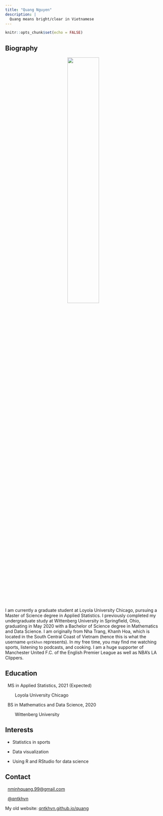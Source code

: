 ```yaml
---
title: "Quang Nguyen"
description: |
  Quang means bright/clear in Vietnamese
---
```


```r
knitr::opts_chunk$set(echo = FALSE)
```

## Biography

<center>

![](https://raw.githubusercontent.com/qntkhvn/quang/main/images/me.png){width=45%}

</center>

I am currently a graduate student at Loyola University Chicago, pursuing a Master of Science degree in Applied Statistics. I previously completed my undergraduate study at Wittenberg University in Springfield, Ohio, graduating in May 2020 with a Bachelor of Science degree in Mathematics and Data Science. I am originally from Nha Trang, Khanh Hoa, which is located in the South Central Coast of Vietnam (hence this is what the username `qntkhvn` represents). In my free time, you may find me watching sports, listening to podcasts, and cooking. I am a huge supporter of Manchester United F.C. of the English Premier League as well as NBA's LA Clippers.

## Education

<i class="fas fa-graduation-cap"></i> &nbsp;
MS in Applied Statistics, 2021 (Expected)

&nbsp; &nbsp; &nbsp; &nbsp; Loyola University Chicago

<i class="fas fa-graduation-cap"></i> &nbsp;
BS in Mathematics and Data Science, 2020

&nbsp; &nbsp; &nbsp; &nbsp; Wittenberg University

## Interests

*   Statistics in sports

*   Data visualization

*   Using R and RStudio for data science

## Contact

<font size="4"><i class="fas fa-envelope"></i></font> &nbsp; <nminhquang.99@gmail.com>

<font size="4"><i class="fab fa-twitter"></i></font> &nbsp; [\@qntkhvn](https://twitter.com/qntkhvn)

My old website: [qntkhvn.github.io/quang](https://qntkhvn.github.io/quang)